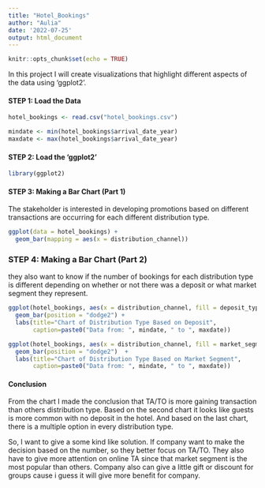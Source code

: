 ```yaml
---
title: "Hotel_Bookings"
author: "Aulia"
date: '2022-07-25'
output: html_document
---
```


```r
knitr::opts_chunk$set(echo = TRUE)
```


In this project I will create visualizations that highlight different aspects of the data using 'ggplot2'.


#### STEP 1: Load the Data

```r
hotel_bookings <- read.csv("hotel_bookings.csv")
```

```r
mindate <- min(hotel_bookings$arrival_date_year)
maxdate <- max(hotel_bookings$arrival_date_year)
```

#### STEP 2: Load the 'ggplot2'

```r
library(ggplot2)
```

#### STEP 3: Making a Bar Chart (Part 1)

The stakeholder is interested in developing promotions based on different transactions are occurring for each different distribution type.

```r
ggplot(data = hotel_bookings) +
  geom_bar(mapping = aes(x = distribution_channel))
```

### STEP 4: Making a Bar Chart (Part 2)

they also want to know if the number of bookings for each distribution type is different depending on whether or not there was a deposit or what market segment they represent.

```r
ggplot(hotel_bookings, aes(x = distribution_channel, fill = deposit_type)) +
  geom_bar(position = "dodge2") +
  labs(title="Chart of Distribution Type Based on Deposit",
       caption=paste0("Data from: ", mindate, " to ", maxdate))
```

```r
ggplot(hotel_bookings, aes(x = distribution_channel, fill = market_segment)) +
  geom_bar(position = "dodge2")  +
  labs(title="Chart of Distribution Type Based on Market Segment",
       caption=paste0("Data from: ", mindate, " to ", maxdate))
```

#### Conclusion

From the chart I made the conclusion that TA/TO is more gaining transaction than others distribution type.
Based on the second chart it looks like guests is more common with no deposit in the hotel. And based on the last chart, there is a multiple option in every distribution type.

So, I want to give a some kind like solution.
If company want to make the decision based on the number, so they better focus on TA/TO. They also have to give more attention on online TA since that market segment is the most popular than others.
Company also can give a little gift or discount for groups cause i guess it will give more benefit for company.